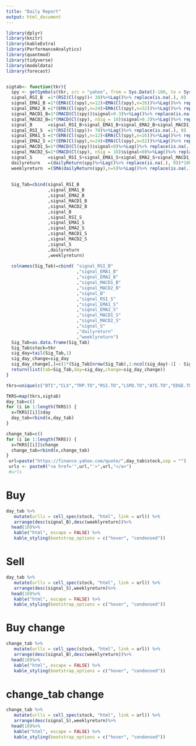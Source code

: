 ```yaml
---
title: "Daily Report"
output: html_document
---
```


```r
library(dplyr)
library(knitr)
library(kableExtra)
library(PerformanceAnalytics)
library(quantmod)
library(tidyverse)
library(modeldata)
library(forecast)


sigtab<- function(tkr){
  spy <- getSymbols(tkr, src = "yahoo", from = Sys.Date()-100, to = Sys.Date(), auto.assign = FALSE)
  signal_RSI_B  =1*(RSI(Cl(spy))< 30)%>%Lag()%>% replace(is.na(.), 0)
  signal_EMA1_B =1*(EMA(Cl(spy),n=12)>EMA(Cl(spy),n=26))%>%Lag()%>% replace(is.na(.), 0)
  signal_EMA2_B =1*(EMA(Cl(spy),n=24)>EMA(Cl(spy),n=52))%>%Lag()%>% replace(is.na(.), 0)
  signal_MACD1_B=1*(MACD(Cl(spy))$signal>0.3)%>%Lag()%>% replace(is.na(.), 0)
  signal_MACD2_B=1*(MACD(Cl(spy), nSig = 18)$signal>0.3)%>%Lag()%>% replace(is.na(.), 0)
  signal_B      =signal_RSI_B+signal_EMA1_B+signal_EMA2_B+signal_MACD1_B+signal_MACD2_B
  signal_RSI_S  =1*(RSI(Cl(spy))> 70)%>%Lag()%>% replace(is.na(.), 0)
  signal_EMA1_S =1*(EMA(Cl(spy),n=12)<EMA(Cl(spy),n=26))%>%Lag()%>% replace(is.na(.), 0)
  signal_EMA2_S =1*(EMA(Cl(spy),n=24)<EMA(Cl(spy),n=52))%>%Lag()%>% replace(is.na(.), 0)
  signal_MACD1_S=1*(MACD(Cl(spy))$signal<0)%>%Lag()%>% replace(is.na(.), 0)
  signal_MACD2_S=1*(MACD(Cl(spy), nSig = 18)$signal<0)%>%Lag()%>% replace(is.na(.), 0)
  signal_S      =signal_RSI_S+signal_EMA1_S+signal_EMA2_S+signal_MACD1_S+signal_MACD2_S
  dailyreturn   =(dailyReturn(spy)%>%Lag()%>% replace(is.na(.), 0))*100
  weeklyreturn  =(SMA(dailyReturn(spy),n=5)%>%Lag()%>% replace(is.na(.), 0))*100
  
  
  Sig_Tab=cbind(signal_RSI_B  
                ,signal_EMA1_B 
                ,signal_EMA2_B 
                ,signal_MACD1_B
                ,signal_MACD2_B
                ,signal_B      
                ,signal_RSI_S  
                ,signal_EMA1_S 
                ,signal_EMA2_S 
                ,signal_MACD1_S
                ,signal_MACD2_S
                ,signal_S      
                ,dailyreturn   
                ,weeklyreturn)
  
  colnames(Sig_Tab)=cbind( "signal_RSI_B"
                           ,"signal_EMA1_B" 
                           ,"signal_EMA2_B" 
                           ,"signal_MACD1_B"
                           ,"signal_MACD2_B"
                           ,"signal_B"      
                           ,"signal_RSI_S"  
                           ,"signal_EMA1_S" 
                           ,"signal_EMA2_S" 
                           ,"signal_MACD1_S"
                           ,"signal_MACD2_S"
                           ,"signal_S"      
                           ,"dailyreturn"   
                           ,"weeklyreturn")
  Sig_Tab=as.data.frame(Sig_Tab)
  Sig_Tab$stock=tkr
  sig_day=tail(Sig_Tab,1)
  sig_day_change=sig_day
  sig_day_change[,]=c(1*(Sig_Tab[nrow(Sig_Tab),1:ncol(sig_day)-1] - Sig_Tab[nrow(Sig_Tab)-1,1:ncol(sig_day)-1]),tkr)
  return(list(tab=Sig_Tab,day=sig_day,change=sig_day_change))
}

```


```r
tkrs=unique(c("BTI","CLX","TRP.TO","RSI.TO","LSPD.TO","ATE.TO","EDGE.TO","ZEO.TO","ZRE.TO","RCI-B.TO","BTO.TO","ABX.TO","NWH-UN.TO","SJR-B.TO","IHI","XEG.TO","XMA.TO","XIN.TO","XMD.TO","XIT.TO","SU.TO","MFC.TO","TRP.TO","T.TO","BEPC.TO","KL.TO","CGL.TO","SKYY","RNW.TO","PSI","ICLN","ARKK","ETHQ.TO","RSI.TO","LSPD.TO","ATE.TO","LIFE.TO","MCHI","XCH.TO","IHF","ZEO.TO","XGD.TO","ZRE.TO","HACK","RCI-B.TO","BTO.TO","ABX.TO","NWH-UN.TO","XTR.TO","XEG.TO","XMA.TO","XIN.TO","XMD.TO","XIT.TO","BIP-UN.TO","AP-UN.TO","RTH","TAN","PBD","EMQQ","KGRN","VDY.TO","ROBO","BLDP.TO","AC.TO","DGRO","BCE.TO","ATZ.TO","ARRY","ZCH.TO","REI-UN.TO","BB.TO","GNOM","ARKG","VGRO.TO","SCHD","WCN.TO","RBA.TO","VRE.TO","XDSR.TO","BEP-UN.TO","XEQT.TO","XQQ.TO","VFV.TO","CNR.TO","XUH.TO","XUU.TO","PSI","IGV","PSJ","SOXX","IHI","IVW","XST.TO","XUT.TO","CPX.TO","HXS.TO","HXQ.TO","XHC.TO"))

TKRS=map(tkrs,sigtab)
day_tab=c()
for (i in 1:length(TKRS)) {
  x=TKRS[[i]]$day
  day_tab=rbind(x,day_tab)
}

change_tab=c()
for (i in 1:length(TKRS)) {
  x=TKRS[[i]]$change
  change_tab=rbind(x,change_tab)
}
 url=paste("https://finance.yahoo.com/quote/",day_tab$stock,sep = "")
 urls <- paste0("<a href='",url,"'>",url,"</a>")
 #urls
```

# Buy

```r
day_tab %>% 
   mutate(urlls = cell_spec(stock, "html", link = url)) %>%
   arrange(desc(signal_B),desc(weeklyreturn))%>%
  head(10)%>%
   kable("html", escape = FALSE) %>%
   kable_styling(bootstrap_options = c("hover", "condensed"))
```

# Sell

```r
day_tab %>% 
   mutate(urlls = cell_spec(stock, "html", link = url)) %>%
   arrange(desc(signal_S),weeklyreturn)%>%
  head(10)%>%
   kable("html", escape = FALSE) %>%
   kable_styling(bootstrap_options = c("hover", "condensed"))
```

# Buy change

```r
change_tab %>% 
   mutate(urlls = cell_spec(stock, "html", link = url)) %>%
   arrange(desc(signal_B),desc(weeklyreturn))%>%
  head(10)%>%
   kable("html", escape = FALSE) %>%
   kable_styling(bootstrap_options = c("hover", "condensed"))
```

# change_tab change

```r
change_tab %>% 
   mutate(urlls = cell_spec(stock, "html", link = url)) %>%
   arrange(desc(signal_S),weeklyreturn)%>%
  head(10)%>%
   kable("html", escape = FALSE) %>%
   kable_styling(bootstrap_options = c("hover", "condensed"))
```
